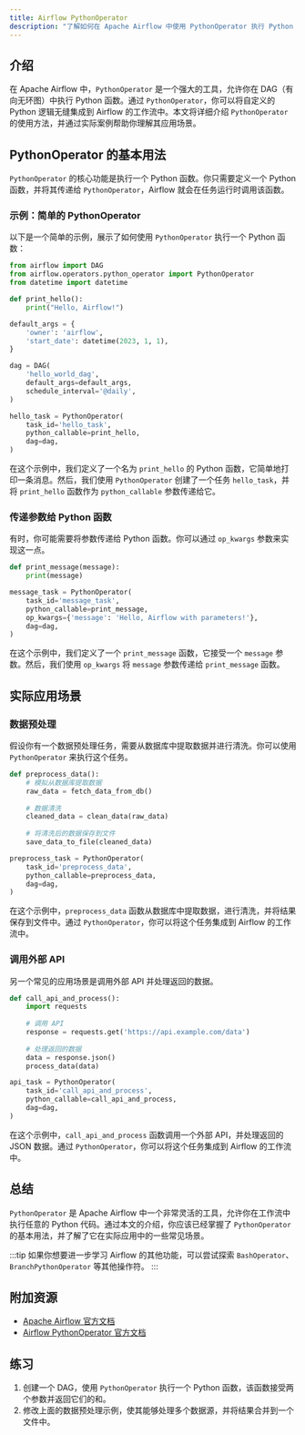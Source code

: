 ```yaml
---
title: Airflow PythonOperator
description: "了解如何在 Apache Airflow 中使用 PythonOperator 执行 Python 函数，并掌握其在实际工作流中的应用。"
---
```


## 介绍

在 Apache Airflow 中，`PythonOperator` 是一个强大的工具，允许你在 DAG（有向无环图）中执行 Python 函数。通过 `PythonOperator`，你可以将自定义的 Python 逻辑无缝集成到 Airflow 的工作流中。本文将详细介绍 `PythonOperator` 的使用方法，并通过实际案例帮助你理解其应用场景。

## PythonOperator 的基本用法

`PythonOperator` 的核心功能是执行一个 Python 函数。你只需要定义一个 Python 函数，并将其传递给 `PythonOperator`，Airflow 就会在任务运行时调用该函数。

### 示例：简单的 PythonOperator

以下是一个简单的示例，展示了如何使用 `PythonOperator` 执行一个 Python 函数：

```python
from airflow import DAG
from airflow.operators.python_operator import PythonOperator
from datetime import datetime

def print_hello():
    print("Hello, Airflow!")

default_args = {
    'owner': 'airflow',
    'start_date': datetime(2023, 1, 1),
}

dag = DAG(
    'hello_world_dag',
    default_args=default_args,
    schedule_interval='@daily',
)

hello_task = PythonOperator(
    task_id='hello_task',
    python_callable=print_hello,
    dag=dag,
)
```

在这个示例中，我们定义了一个名为 `print_hello` 的 Python 函数，它简单地打印一条消息。然后，我们使用 `PythonOperator` 创建了一个任务 `hello_task`，并将 `print_hello` 函数作为 `python_callable` 参数传递给它。

### 传递参数给 Python 函数

有时，你可能需要将参数传递给 Python 函数。你可以通过 `op_kwargs` 参数来实现这一点。

```python
def print_message(message):
    print(message)

message_task = PythonOperator(
    task_id='message_task',
    python_callable=print_message,
    op_kwargs={'message': 'Hello, Airflow with parameters!'},
    dag=dag,
)
```

在这个示例中，我们定义了一个 `print_message` 函数，它接受一个 `message` 参数。然后，我们使用 `op_kwargs` 将 `message` 参数传递给 `print_message` 函数。

## 实际应用场景

### 数据预处理

假设你有一个数据预处理任务，需要从数据库中提取数据并进行清洗。你可以使用 `PythonOperator` 来执行这个任务。

```python
def preprocess_data():
    # 模拟从数据库提取数据
    raw_data = fetch_data_from_db()
    
    # 数据清洗
    cleaned_data = clean_data(raw_data)
    
    # 将清洗后的数据保存到文件
    save_data_to_file(cleaned_data)

preprocess_task = PythonOperator(
    task_id='preprocess_data',
    python_callable=preprocess_data,
    dag=dag,
)
```

在这个示例中，`preprocess_data` 函数从数据库中提取数据，进行清洗，并将结果保存到文件中。通过 `PythonOperator`，你可以将这个任务集成到 Airflow 的工作流中。

### 调用外部 API

另一个常见的应用场景是调用外部 API 并处理返回的数据。

```python
def call_api_and_process():
    import requests
    
    # 调用 API
    response = requests.get('https://api.example.com/data')
    
    # 处理返回的数据
    data = response.json()
    process_data(data)

api_task = PythonOperator(
    task_id='call_api_and_process',
    python_callable=call_api_and_process,
    dag=dag,
)
```

在这个示例中，`call_api_and_process` 函数调用一个外部 API，并处理返回的 JSON 数据。通过 `PythonOperator`，你可以将这个任务集成到 Airflow 的工作流中。

## 总结

`PythonOperator` 是 Apache Airflow 中一个非常灵活的工具，允许你在工作流中执行任意的 Python 代码。通过本文的介绍，你应该已经掌握了 `PythonOperator` 的基本用法，并了解了它在实际应用中的一些常见场景。

:::tip
如果你想要进一步学习 Airflow 的其他功能，可以尝试探索 `BashOperator`、`BranchPythonOperator` 等其他操作符。
:::

## 附加资源

- [Apache Airflow 官方文档](https://airflow.apache.org/docs/)
- [Airflow PythonOperator 官方文档](https://airflow.apache.org/docs/apache-airflow/stable/howto/operator/python.html)

## 练习

1. 创建一个 DAG，使用 `PythonOperator` 执行一个 Python 函数，该函数接受两个参数并返回它们的和。
2. 修改上面的数据预处理示例，使其能够处理多个数据源，并将结果合并到一个文件中。
